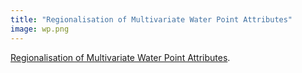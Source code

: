 ```yaml
---
title: "Regionalisation of Multivariate Water Point Attributes"
image: wp.png
---
```


[Regionalisation of Multivariate Water Point Attributes](https://isss624gaa.netlify.app/take_home_ex2/take_home_ex2).
